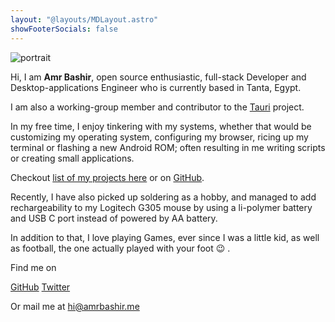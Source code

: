 ```yaml
---
layout: "@layouts/MDLayout.astro"
showFooterSocials: false
---
```


<img src="/portrait.webp" alt="portrait" class="w-40 h-40 rd-50% mx-auto"/>

<br />

Hi, I am **Amr Bashir**, open source enthusiastic, full-stack Developer and Desktop-applications Engineer who is currently based in Tanta, Egypt.

I am also a working-group member and contributor to the [<span class="i-simple-icons-tauri inline-block" /> Tauri](https://tauri.app) project.

In my free time, I enjoy tinkering with my systems, whether that would be customizing my operating system,
configuring my browser, ricing up my terminal or flashing a new Android ROM; often resulting in me writing
scripts or creating small applications.

Checkout [list of my projects here](/projects) or on [<span class="i-ri-github-line" /> GitHub](https://github.com/amrbashir).

Recently, I have also picked up soldering as a hobby, and managed to add rechargeability to my Logitech G305 mouse
by using a li-polymer battery and USB C port instead of powered by AA battery.

In addition to that, I love playing Games, ever since I was a little kid, as well as football, the one actually played with your foot :wink: .

<div class="separator w-50 m-auto my-10"></div>

Find me on

[<span class="i-ri-github-line inline-block" /> GitHub](https://github.com/amrbashir)
[<span class="i-ri-twitter-x-line inline-block" />Twitter](https://github.com/amrbashir)

Or mail me at hi@amrbashir.me

